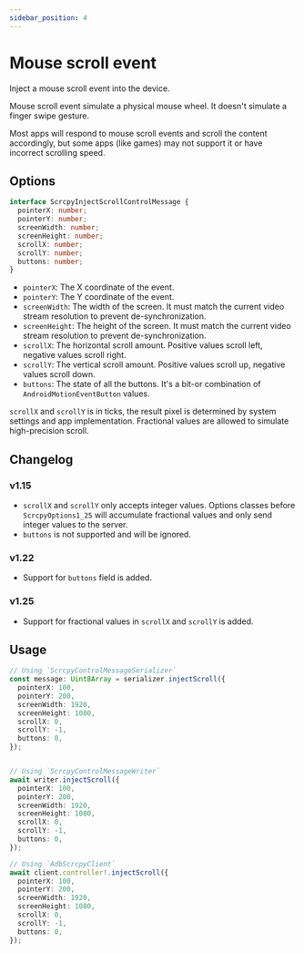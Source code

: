 ```yaml
---
sidebar_position: 4
---
```


# Mouse scroll event

Inject a mouse scroll event into the device.

Mouse scroll event simulate a physical mouse wheel. It doesn't simulate a finger swipe gesture.

Most apps will respond to mouse scroll events and scroll the content accordingly, but some apps (like games) may not support it or have incorrect scrolling speed.

## Options

```ts
interface ScrcpyInjectScrollControlMessage {
  pointerX: number;
  pointerY: number;
  screenWidth: number;
  screenHeight: number;
  scrollX: number;
  scrollY: number;
  buttons: number;
}
```

- `pointerX`: The X coordinate of the event.
- `pointerY`: The Y coordinate of the event.
- `screenWidth`: The width of the screen. It must match the current video stream resolution to prevent de-synchronization.
- `screenHeight`: The height of the screen. It must match the current video stream resolution to prevent de-synchronization.
- `scrollX`: The horizontal scroll amount. Positive values scroll left, negative values scroll right.
- `scrollY`: The vertical scroll amount. Positive values scroll up, negative values scroll down.
- `buttons`: The state of all the buttons. It's a bit-or combination of `AndroidMotionEventButton` values.

`scrollX` and `scrollY` is in ticks, the result pixel is determined by system settings and app implementation. Fractional values are allowed to simulate high-precision scroll.

## Changelog

### v1.15

- `scrollX` and `scrollY` only accepts integer values. Options classes before `ScrcpyOptions1_25` will accumulate fractional values and only send integer values to the server.
- `buttons` is not supported and will be ignored.

### v1.22

- Support for `buttons` field is added.

### v1.25

- Support for fractional values in `scrollX` and `scrollY` is added.

## Usage

```ts transpile
// Using `ScrcpyControlMessageSerializer`
const message: Uint8Array = serializer.injectScroll({
  pointerX: 100,
  pointerY: 200,
  screenWidth: 1920,
  screenHeight: 1080,
  scrollX: 0,
  scrollY: -1,
  buttons: 0,
});


// Using `ScrcpyControlMessageWriter`
await writer.injectScroll({
  pointerX: 100,
  pointerY: 200,
  screenWidth: 1920,
  screenHeight: 1080,
  scrollX: 0,
  scrollY: -1,
  buttons: 0,
});

// Using `AdbScrcpyClient`
await client.controller!.injectScroll({
  pointerX: 100,
  pointerY: 200,
  screenWidth: 1920,
  screenHeight: 1080,
  scrollX: 0,
  scrollY: -1,
  buttons: 0,
});
```
